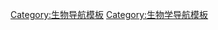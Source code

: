 {{Navbox
 | name = 生物學資料庫
 | title = [[生物学]][[数据库|-{A|zh-hans:数据库; zh-hant:數據庫; zh-tw:資料庫;}-]]
 | state = {{{state|autocollapse}}}
 | bodyclass = hlist
 | basestyle = text-align:center

 | group1 = 綜合
 | list1 =
* [[維基物種]]
* [[國際自然保護聯盟瀕危物種紅色名錄]]
* [[ARKive]]
* [[EPPO代码|EPPO 全球資料庫]]
* [[BioLib]]
* [[全球生物物种名录|全球生物物種名錄（CoL）]]<!-- 英文原名：Catalogue of Life -->
* [[网络生命大百科|-{A|zh-hans:网络; zh-hant:網絡; zh-tw:網路;}-生命大百科（EOL）]]
* [[生命之树网络项目|生命之树网络-{zh-hans:项目; zh-hant:計劃; zh-tw:專案;}-（ToL）]]<!-- 英文原名：Tree of Life Web Project -->
* [[生物多样性历史文献图书馆|生物多样性历史文献图书馆（BHL）]]<!-- 英文原名：Biodiversity Heritage Library -->
* [[古生物学数据库|古生物学数据库（PBDB）]]
* [[Fossilworks]]
* [[全球生物多樣性資訊機構|全球生物多樣性-{zh-hans:信息网络; zh-tw:資訊機構;}-（GBIF）]]
* [[全球入侵物種資料庫|全球入侵物種資料庫（GISD）]]<!-- 英文原名：Global Invasive Species Database -->
* [[iNaturalist]]
* [[生物名稱索引|生物名稱索引（ION）]]<!-- 英文原名：Index to Organism Names -->
* [[海洋和非海洋属临时登记册|海洋和非海洋屬臨時登記冊（IRMNG）]]
* [[入侵物種概要|入侵物種概要（CABI）]]<!-- 英文原名：Invasive Species Compendium -->
* [[通用生物索引和组织程序|通用生物索引和組織-{zh-hans:程序; zh-tw:程式;}-（UBIO）]]<!-- 英文原名：Universal Biological Indexer and Organizer -->
* [[世界海洋物种目录|世界海洋物种目录（WoRMS）]]
* [[整合分類學資訊系統|-{zh-hans:综合; zh-hant:整合;}-分類學-{A|zh-hans:信息; zh-hant:資訊;}-系統（ITIS）]]
* [[美国种质资源信息网络|种质资源信息网络（GRIN）]]
* [[美国国家生物技术信息中心|美国国家生物技术信息中心（NCBI）]]
* [[英国国家生物多样性网络|英国国家生物多样性网络（NBN）]]
* [[澳大利亚生物图鉴|-{A|zh-hans:澳大利亚; zh-hant:澳洲;}-生物圖鑑（ALA）]]<!-- 英文原名：Atlas of Living Australia -->
* [[法國國家自然遺產名錄|法國國家自然遺產名錄（INPN）]]<!-- 法文原名：Inventaire national du patrimoine naturel -->
* [[国家自然历史博物馆 (法国)|法國國家自然歷史博物館（MNHN）]]
* [[中国生物物种名录|中国生物物种名录（CoLC）]]<!-- Catalogue of Life China ；网站 http://www.sp2000.org.cn/-->
* [[中国自然标本馆|中国自然标本馆（CFH）]]
* [[臺灣物種名錄]]

 | group2style = background:rgb(250,250,190)
 | group2 = [[病毒]]
 | list2 =
* [[國際病毒分類委員會|國際病毒分類委員會（ICTV）]]

 | group3style = background:rgb(195,245,250)
 | group3 = [[原核生物]]
 | list3 =
* [[原核生物合法名稱目錄|原核生物合法名稱目錄（LPSN）]]<!-- 英文原名：List of Prokaryotic names with Standing in Nomenclature -->
* [[基因组分类学数据库|-{zh-hans:基因组; zh-tw:基因體;}-分类学数据库（GTDB）]]<!-- 英文原名：Genome Taxonomy Database -->

 | group4style = background:rgb(220,235,245)
 | group4 = {{nowrap|[[藻類]]和[[藍藻]]}}
 | list4 =
* [[AlgaeBase]]

 | group5style = background:rgb(180,250,180)
 | group5 = [[植物]]
 | list5 =
* [[国际植物名称索引|國際植物名稱索引（IPNI）]]
* [[全球植物名录|全球植物名录（TPL）]]
* [[世界在线植物志|世界在线植物志（WFO）]]
* [[世界植物在线|世界植物在-{}-线（POWO）]]
* [[世界選定植物科別目錄|世界選定植物科別目錄（WCSP）]]
* [[GrassBase]]
* [[Tropicos]]
* [[密蘇里植物園|密蘇里植物園植物查詢系統（MoBotPF）]]
* [[世界維管植物名錄|世界維管植物名錄（WCVP）]]<!-- 英文原名：World Checklist of Vascular Plants -->
* [[Tela Botanica]]
* [[被子植物系統發生網站|被子植物-{zh-hans:系统发生; zh-hant:系統發生; zh-tw:譜系關係;}-網站（APweb）]]<!-- 英文原名：Angiosperm Phylogeny Website -->
* [[澳洲植物名稱索引|澳洲植物名稱索引（APNI）]]<!-- 英文原名：Australian Plant Name Index -->
* [[加拿大維管植物資料庫|加拿大維管植物資料庫（VASCAN）]]<!-- 英文原名：Database of Vascular Plants of Canada -->
* [[北美植物志|北美植物志（FNA）]]<!-- 英文原名：Flora of North America -->
* [[泛喜马拉雅植物志|泛喜马拉雅植物志（FLPH）]]
* [[中国植物志|中国植物志（FRPS）]]
* [[Flora of China|Flora of China（FOC）]]<!-- 《中国植物志》的英文版，为避免与中文版相混淆而显示作英文原名。英文版《中国植物志》的线上数据库为 eFloras.org 网站的一部分，由美国密苏里植物园及哈佛大学植物标本馆运营；中文版《中国植物志》的线上数据库为植物智网站和中国植物物种信息数据库的一部分，由中国科学院的下属机构运营。 -->
* [[植物智]]
* [[植物科学数据中心]]
* [[中国数字植物标本馆|中国数字植物标本馆（CVH）]]
* [[中国植物图像库|中国植物图像库（PPBC）]]
* [[中国植物物种信息数据库|中国植物物种-{zh-hans:信息数据; zh-hant:信息數據;}-库（DCP）]]

 | group6style = background:rgb(145,250,250)
 | group6 = [[真菌]]
 | list6 =
* [[Index Fungorum]]
* [[Species Fungorum]]
* [[MycoBank]]
* [[MycoDB]]

 | group7style = background:rgb(235,235,210)
 | group7 = [[动物]]
 | list7 =
* [[AnimalBase]]
* [[动物多样性网|動物多樣性網（ADW）]]<!-- 英文原名：Animal Diversity Web -->
* [[世界兩棲動物|世界兩棲動物（ASW）]]<!-- 英文原名：Amphibian Species of the World -->
* [[世界哺乳動物|世界哺乳動物（MSW）]]
* [[美國哺乳動物學家協會|哺乳動物多樣性資料庫（MDD）]]<!-- 英文原名：Mammal Diversity Database -->
* [[世界爬行动物数据库|世界爬行动物数据库（Reptile Database）]]<!-- 英文原名：Reptile Database -->
* [[國際鳥盟|國際鳥盟（BirdLife）]]
* [[eBird]]
* [[世界鱼类数据库|世界鱼类数据库（FishBase）]]
* [[臺灣魚類資料庫|臺灣魚類資料-{}-庫]]
* [[世界蜘蛛目錄|世界蜘蛛目錄（WSC）]]<!-- 英文原名：World Spider Catalog -->
* [[摩爾蜜蜂目錄]]<!-- 葡文原名：Catálogo de abelhas Moure -->
* [[Fauna Europaea]]
* [[中国动物主题数据库|中国动物主题数据-{}-库（CASD）]]
* [[MUSSELp]]
* [[Oiseaux.net]]
* [[ZooBank]]
}}<noinclude>
{{Documentation|content={{collapsible option}} }}
[[Category:生物导航模板]]
[[Category:生物学导航模板]]
[[Category:生物學資料庫| ]]
</noinclude>